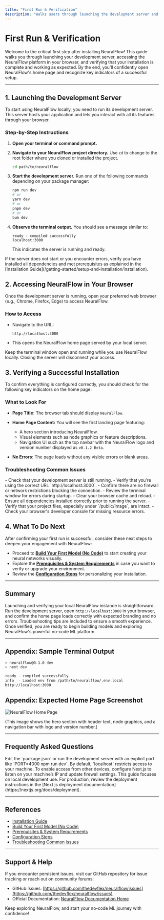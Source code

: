```yaml
---
title: "First Run & Verification"
description: "Walks users through launching the development server and accessing NeuralFlow in the browser. Provides clear verification steps to confirm that the installation was successful, including what to expect on the initial home page."
---
```


# First Run & Verification

Welcome to the critical first step after installing NeuralFlow! This guide walks you through launching your development server, accessing the NeuralFlow platform in your browser, and verifying that your installation is complete and working as expected. By the end, you'll confidently open NeuralFlow's home page and recognize key indicators of a successful setup.

---

## 1. Launching the Development Server

To start using NeuralFlow locally, you need to run its development server. This server hosts your application and lets you interact with all its features through your browser.

### Step-by-Step Instructions

1. **Open your terminal or command prompt.**

2. **Navigate to your NeuralFlow project directory.** Use `cd` to change to the root folder where you cloned or installed the project.

   ```bash
   cd path/to/neuralflow
   ```

3. **Start the development server.** Run one of the following commands depending on your package manager:

   ```bash
   npm run dev
   # or
   yarn dev
   # or
   pnpm dev
   # or
   bun dev
   ```

4. **Observe the terminal output.** You should see a message similar to:

   ```
   ready - compiled successfully
   localhost:3000
   ```

   This indicates the server is running and ready.

<Tip>
If the server does not start or you encounter errors, verify you have installed all dependencies and met prerequisites as explained in the [Installation Guide](/getting-started/setup-and-installation/installation).
</Tip>

## 2. Accessing NeuralFlow in Your Browser

Once the development server is running, open your preferred web browser (e.g., Chrome, Firefox, Edge) to access NeuralFlow.

### How to Access

- Navigate to the URL:

  ```plaintext
  http://localhost:3000
  ```

- This opens the NeuralFlow home page served by your local server.

<Tip>
Keep the terminal window open and running while you use NeuralFlow locally. Closing the server will disconnect your access.
</Tip>

## 3. Verifying a Successful Installation

To confirm everything is configured correctly, you should check for the following key indicators on the home page:

### What to Look For

- **Page Title:** The browser tab should display `NeuralFlow`.

- **Home Page Content:** You will see the first landing page featuring:
  - A hero section introducing NeuralFlow.
  - Visual elements such as node graphics or feature descriptions.
  - Navigation UI such as the top navbar with the NeuralFlow logo and version number displayed as `v0.1.2 Beta`.

- **No Errors:** The page loads without any visible errors or blank areas.

### Troubleshooting Common Issues

<AccordionGroup title="Troubleshooting Verification Steps">
<Accordion title="Page Doesn't Load or Connect">
- Check that your development server is still running.
- Verify that you're using the correct URL `http://localhost:3000`.
- Confirm there are no firewall or network restrictions blocking the connection.
</Accordion>
<Accordion title="Errors Displayed on Page">
- Review the terminal window for errors during startup.
- Clear your browser cache and reload.
- Ensure all dependencies installed correctly prior to running the server.
</Accordion>
<Accordion title="Logo or Images Not Displaying">
- Verify that your project files, especially under `/public/image`, are intact.
- Check your browser's developer console for missing resource errors.
</Accordion>
</AccordionGroup>

## 4. What To Do Next

After confirming your first run is successful, consider these next steps to deepen your engagement with NeuralFlow:

- Proceed to **[Build Your First Model (No Code)](/guides/core-workflows/first-model)** to start creating your neural networks visually.
- Explore the **[Prerequisites & System Requirements](/getting-started/setup-and-installation/prerequisites)** in case you want to verify or upgrade your environment.
- Review the **[Configuration Steps](/getting-started/configuration-and-troubleshooting/configuration-steps)** for personalizing your installation.

---

## Summary
Launching and verifying your local NeuralFlow instance is straightforward. Run the development server, open `http://localhost:3000` in your browser, and confirm the home page loads correctly with expected branding and no errors. Troubleshooting tips are included to ensure a smooth experience. Once verified, you are ready to begin building models and exploring NeuralFlow's powerful no-code ML platform.


---

## Appendix: Sample Terminal Output

```bash
> neuralflow@0.1.0 dev
> next dev

ready - compiled successfully
info  - Loaded env from /path/to/neuralflow/.env.local
http://localhost:3000
```

## Appendix: Expected Home Page Screenshot

![NeuralFlow Home Page](https://user-images.githubusercontent.com/placeholder/NeuralFlowHomePage.png)

(This image shows the hero section with header text, node graphics, and a navigation bar with logo and version number.)


---

## Frequently Asked Questions

<AccordionGroup title="FAQs">
<Accordion title="What if I want to change the development port?">
Edit the `package.json` or run the development server with an explicit port like `PORT=4000 npm run dev`.
</Accordion>
<Accordion title="Can I access NeuralFlow from other devices on my network?">
By default, `localhost` restricts access to your machine. To enable access from other devices, configure Next.js to listen on your machine’s IP and update firewall settings.
</Accordion>
<Accordion title="Is this setup ready for production deployment?">
This guide focuses on local development use. For production, review the deployment instructions in the [Next.js deployment documentation](https://nextjs.org/docs/deployment).
</Accordion>
</AccordionGroup>


---

## References

- [Installation Guide](/getting-started/setup-and-installation/installation)
- [Build Your First Model (No Code)](/guides/core-workflows/first-model)
- [Prerequisites & System Requirements](/getting-started/setup-and-installation/prerequisites)
- [Configuration Steps](/getting-started/configuration-and-troubleshooting/configuration-steps)
- [Troubleshooting Common Issues](/getting-started/configuration-and-troubleshooting/troubleshooting)


---

## Support & Help

If you encounter persistent issues, visit our GitHub repository for issue tracking or reach out on community forums:

- GitHub Issues: [https://github.com/thedevflex/neuralflow/issues](https://github.com/thedevflex/neuralflow/issues)
- Official Documentation: [NeuralFlow Documentation Home](https://docs.neuralflow.com)

Keep exploring NeuralFlow, and start your no-code ML journey with confidence!
